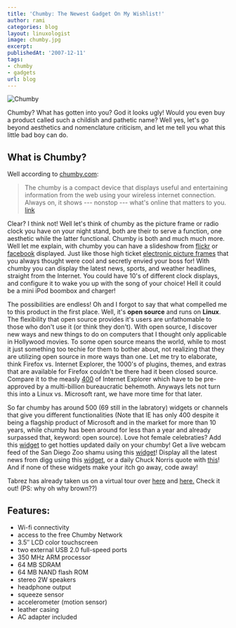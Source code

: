 ```yaml
---
title: 'Chumby: The Newest Gadget On My Wishlist!'
author: rami
categories: blog
layout: linuxologist
image: chumby.jpg
excerpt:
publishedAt: '2007-12-11'
tags:
- chumby
- gadgets
url: blog
---
```


![Chumby](/assets/images/content/blog/chumby.jpg)

Chumby? What has gotten into you? God it looks ugly! Would you even buy a product called such a childish and pathetic name? Well yes, let's go beyond aesthetics and nomenclature criticism, and let me tell you what this little bad boy can do.

## What is Chumby?

Well according to [chumby.com](http://www.chumby.com "chumby.com"):

> The chumby is a compact device that displays useful and entertaining information from the web using your wireless internet connection. Always on, it shows --- nonstop --- what's online that matters to you. [link](http://docs.google.com/File?id=ddfbqn27_8gntxfsfh)

Clear? I think not! Well let's think of chumby as the picture frame or radio clock you have on your night stand, both are their to serve a function, one aesthetic while the latter functional. Chumby is both and much much more. Well let me explain, with chumby you can have a slideshow from [flickr](http://www.flickr.com) or [facebook](http://www.facebook.com) displayed. Just like those high ticket [electronic picture frames](http://www.nextag.com/Spectrum-Digita-MemoryVue-MV800-508584171/prices-html?nxtg=a47e0a24051a-0F95EF9F15560DE1 "electronic picture frames") that you always thought were cool and secretly envied your boss for! With chumby you can display the latest news, sports, and weather headlines, straight from the Internet. You could have 10's of different clock displays, and configure it to wake you up with the song of your choice! Hell it could be a mini iPod boombox and charger!


The possibilities are endless! Oh and I forgot to say that what compelled me to this product in the first place. Well, it's **open source** and runs on **Linux**. The flexibility that open source provides it's users are unfathomable to those who don't use it (or think they don't). With open source, I discover new ways and new things to do on computers that I thought only applicable in Hollywood movies. To some open source means the world, while to most it just something too techie for them to bother about, not realizing that they are utilizing open source in more ways than one. Let me try to elaborate, think Firefox vs. Internet Explorer, the 1000's of plugins, themes, and extras that are available for Firefox couldn't be there had it been closed source. Compare it to the measly [400](http://www.windowsmarketplace.com/results.aspx?text=internet+explorer+plugins&tabid=1&path=c1%23%23-1%23%23-1%7e%7eq696e7465726e6574206578706c6f72657220706c7567696e73%7e%7enc3500%23%235%23%23bm&bcatid=3500 "400") of Internet Explorer which have to be pre-approved by a multi-billion bureaucratic behemoth. Anyways lets not turn this into a Linux vs. Microsoft rant, we have more time for that later. 

So far chumby has around 500 (69 still in the labratory) widgets or channels that give you different functionalities (Note that IE has only 400 despite it being a flagship product of Microsoft and in the market for more than 10 years, while chumby has been around for less than a year and already surpassed that, keyword: open source). Love hot female celebraties? Add this [widget](http://www.chumby.com/guide/AB5BD1F6-8725-11DC-ADDE-0030488E34F8/widget) to get hotties updated daily on your chumby! Get a live webcam feed of the San Diego Zoo shamu using this [widget](http://www.chumby.com/guide/1544E1D6-7BC5-11DD-B01D-001E681DF646/widget)! Display all the latest news from digg using this [widget](http://www.chumby.com/guide/EFAC1652-2F35-11DB-8753-001372292121/widget), or a daily Chuck Norris quote with [this](http://www.chumby.com/guide/A7228412-6BCE-11DC-9FAD-0030488CBE0D/widget)! And if none of these widgets make your itch go away, code away!

Tabrez has already taken us on a virtual tour over [here](http://beans.seartipy.com/2007/11/30/unboxing-chumby-and-my-first-impressions/ "here") and [here.](http://beans.seartipy.com/2007/12/02/five-interesting-ways-of-using-a-chumby-that-might-make-you-buy-it/ "here.") Check it out! (PS: why oh why brown??)

Features:
--------

- Wi-fi connectivity 
- access to the free Chumby Network 
- 3.5″ LCD color touchscreen 
- two external USB 2.0 full-speed ports 
- 350 MHz ARM processor 
- 64 MB SDRAM 
- 64 MB NAND flash ROM 
- stereo 2W speakers 
- headphone output 
- squeeze sensor 
- accelerometer (motion sensor) 
- leather casing 
- AC adapter included
